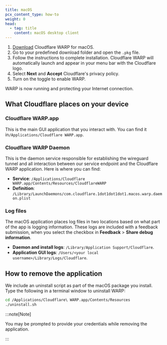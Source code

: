 ```yaml
---
title: macOS
pcx_content_type: how-to
weight: 0
head:
  - tag: title
    content: macOS desktop client
---
```



1. [Download](https://downloads.cloudflareclient.com/v1/download/macos/ga) Cloudflare WARP for macOS.
2. Go to your predefined download folder and open the `.pkg` file.
3. Follow the instructions to complete installation. Cloudflare WARP will automatically launch and appear in your menu bar with the Cloudflare logo.
4. Select **Next** and **Accept** Cloudflare's privacy policy.
5. Turn on the toggle to enable WARP.

WARP is now running and protecting your Internet connection.

<Render file="modes-options" />

## What Cloudflare places on your device

### Cloudflare WARP.app

This is the main GUI application that you interact with. You can find it in`/Applications/Cloudflare WARP.app`.

### Cloudflare WARP Daemon

This is the daemon service responsible for establishing the wireguard tunnel and all interaction between our service endpoint and the Cloudflare WARP application. Here is where you can find:

- **Service**: `/Applications/Cloudflare WARP.app/Contents/Resources/CloudflareWARP`
- **Definition**: `/Library/LaunchDaemons/com.cloudflare.1dot1dot1dot1.macos.warp.daemon.plist`

### Log files

The macOS application places log files in two locations based on what part of the app is logging information. These logs are included with a feedback submission, when you select the checkbox in **Feedback** > **Share debug information**.

- **Daemon and install logs**: `/Library/Application Support/Cloudflare`.
- **Application GUI logs**: `/Users/<your local username>/Library/Logs/Cloudflare`.

## How to remove the application

We include an uninstall script as part of the macOS package you install. Type the following in a terminal window to uninstall WARP:

```sh
cd /Applications/Cloudflare\ WARP.app/Contents/Resources
./uninstall.sh
```

:::note[Note]

You may be prompted to provide your credentials while removing the application.

:::
